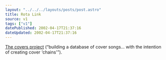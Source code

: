 ```yaml
---
layout: "../../../layouts/posts/post.astro"
title: Rota Link
source: v1
tags: ["v1"]
datePublished: 2002-04-17T21:37:16
dateUpdated: 2002-04-17T21:37:16
---
```


[The covers project][1] (&#8220;building a database of cover songs&#8230; with the intention of creating cover &#8216;chains'&#8221;).

[1]: http://covers.wiw.org/
